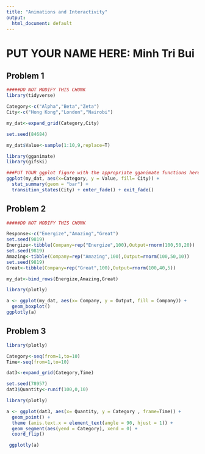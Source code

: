 ---
title: "Animations and Interactivity"
output:
  html_document: default
---

# PUT YOUR NAME HERE: Minh Tri Bui

## Problem 1

```{r problem_1_data,include=FALSE}

#####DO NOT MODIFY THIS CHUNK
library(tidyverse)

Category<-c("Alpha","Beta","Zeta")
City<-c("Hong Kong","London","Nairobi")

my_dat<-expand_grid(Category,City)

set.seed(84684)

my_dat$Value<-sample(1:10,9,replace=T)
```

```{r problem_1_solution,echo=FALSE,message=FALSE}

library(gganimate)
library(gifski)

###PUT YOUR ggplot figure with the appropriate gganimate functions here. It will compile in the html R Markdown report.
ggplot(my_dat, aes(x=Category, y = Value, fill= City)) +
  stat_summary(geom = "bar") +
  transition_states(City) + enter_fade() + exit_fade() 

```

## Problem 2

```{r problem_2_data,include=FALSE}

#####DO NOT MODIFY THIS CHUNK

Response<-c("Energize","Amazing","Great")
set.seed(9819)
Energize<-tibble(Company=rep("Energize",100),Output=rnorm(100,50,20))
set.seed(9819)
Amazing<-tibble(Company=rep("Amazing",100),Output=rnorm(100,50,10))
set.seed(9819)
Great<-tibble(Company=rep("Great",100),Output=rnorm(100,40,5))

my_dat<-bind_rows(Energize,Amazing,Great)
```

```{r problem_2_solution,echo=FALSE,message=FALSE,warning=FALSE}

library(plotly)

a <- ggplot(my_dat, aes(x= Company, y = Output, fill = Company)) +
  geom_boxplot()
ggplotly(a)
```

## Problem 3

```{r problem_3_data,echo=FALSE,message=FALSE,warning=FALSE}

library(plotly)

Category<-seq(from=1,to=10)
Time<-seq(from=1,to=10)

dat3<-expand_grid(Category,Time)

set.seed(78957)
dat3$Quantity<-runif(100,0,10)
```


```{r problem_3_solution,echo=FALSE,message=FALSE,warning=FALSE}

library(plotly)

a <- ggplot(dat3, aes(x= Quantity, y = Category , frame=Time)) +
  geom_point() +
  theme (axis.text.x = element_text(angle = 90, hjust = 1)) +
  geom_segment(aes(yend = Category), xend = 0) +
  coord_flip()

 ggplotly(a)
     
```
